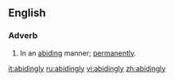 ==English==

===Adverb===
{{en-adv}}

# In an [[abiding]] manner; [[permanently]].

[[it:abidingly]]
[[ru:abidingly]]
[[vi:abidingly]]
[[zh:abidingly]]